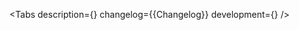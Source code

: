 

<Meta of={Stories} />

<ComponentHeader
    name='UniversalDateInput'
    version={packageJson.version}
    design='https://www.figma.com/file/cdNnkh2QdxuvYLrBm4cubM/Web-%3A%3A-Core-Default-Components?type=design&node-id=6993-35043&mode=design&t=N4AoHwM68rtc7836-0'
    children='Используется для указания даты и времени.'
/>

<Tabs
    description={<Description />}
    changelog={<Markdown>{Changelog}</Markdown>}
    development={<Development />}
/>
